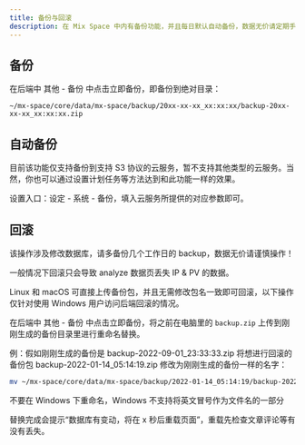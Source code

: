 ```yaml
---
title: 备份与回滚
description: 在 Mix Space 中内有备份功能，并且每日默认自动备份，数据无价请定期手动下载备份包。
---
```


## 备份

在后端中 其他 - 备份 中点击立即备份，即备份到绝对目录：

`~/mx-space/core/data/mx-space/backup/20xx-xx-xx_xx:xx:xx/backup-20xx-xx-xx_xx:xx:xx.zip`

## 自动备份

目前该功能仅支持备份到支持 S3 协议的云服务，暂不支持其他类型的云服务。当然，你也可以通过设置计划任务等方法达到和此功能一样的效果。

设置入口：设定 - 系统 - 备份，填入云服务所提供的对应参数即可。

## 回滚

<Callout type="warn">
该操作涉及修改数据库，请多备份几个工作日的 backup，数据无价请谨慎操作！

一般情况下回滚只会导致 analyze 数据页丢失 IP & PV 的数据。
</Callout>

<Callout type="info">
Linux 和 macOS 可直接上传备份包，并且无需修改包名一致即可回滚，以下操作仅针对使用 Windows 用户访问后端回滚的情况。
</Callout>

在后端中 其他 - 备份 中点击立即备份，将之前在电脑里的 `backup.zip` 上传到刚刚生成的备份目录里进行重命名替换。


例：假如刚刚生成的备份是 backup-2022-09-01_23:33:33.zip 将想进行回滚的备份包 backup-2022-01-14_05:14:19.zip 修改为刚刚生成的备份一样的名字：

```bash
mv ~/mx-space/core/data/mx-space/backup/2022-01-14_05:14:19/backup-2022-01-14_05:14:19.zip backup-2022-09-01_23:33:33.zip
```

<Callout type="warn">
不要在 Windows 下重命名，Windows 不支持将英文冒号作为文件名的一部分
</Callout>

替换完成会提示“数据库有变动，将在 x 秒后重载页面”，重载先检查文章评论等有没有丢失。

